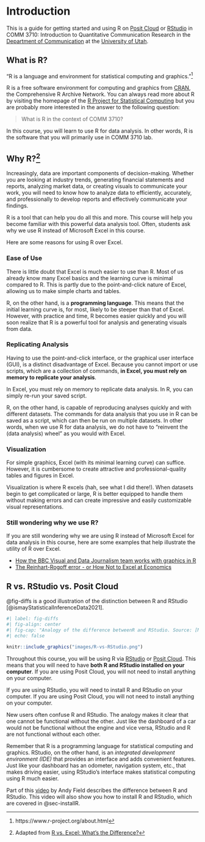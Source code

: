 
# Introduction {#intro}

This is a guide for getting started and using R on [Posit Cloud](https://posit.cloud/) or [RStudio](https://posit.co/products/open-source/rstudio/?sid=1) in COMM 3710: Introduction to Quantitative Communication Research in the [Department of Communication](https://communication.utah.edu/) at the [University of Utah](https://www.utah.edu/).


## What is R?

::: {.callout-tip}
"R is a language and environment for statistical computing and graphics."^[https://www.r-project.org/about.html]
:::

R is a free software environment for computing and graphics from [CRAN](https://cloud.r-project.org/), the Comprehensive R Archive Network. You can always read more about R by visiting the homepage of the [R Project for Statistical Computing](https://www.r-project.org/) but you are probably more interested in the answer to the following question:

> What is R in the context of COMM 3710? 

In this course, you will learn to use R for data analysis. In other words, R is the software that you will primarily use in COMM 3710 lab.


## Why R?^[Adapted from [R vs. Excel: What's the Difference?](https://www.northeastern.edu/graduate/blog/r-vs-excel/)]

Increasingly, data are important components of decision-making. Whether you are looking at industry trends, generating financial statements and reports, analyzing market data, or creating visuals to communicate your work, you will need to know how to analyze data to efficiently, accurately, and professionally to develop reports and effectively communicate your findings. 

R is a tool that can help you do all this and more. This course will help you become familiar with this powerful data analysis tool. Often, students ask why we use R instead of Microsoft Excel in this course.

Here are some reasons for using R over Excel.

### Ease of Use

There is little doubt that Excel is much easier to use than R. Most of us already know many Excel basics and the learning curve is minimal compared to R. This is partly due to the point-and-click nature of Excel, allowing us to make simple charts and tables.

R, on the other hand, is a **programming language**. This means that the initial learning curve is, for most, likely to be steeper than that of Excel. However, with practice and time, R becomes easier quickly and you will soon realize that R is a powerful tool for analysis and generating visuals from data.

### Replicating Analysis

Having to use the point-and-click interface, or the graphical user interface (GUI), is a distinct disadvantage of Excel. Because you cannot import or use scripts, which are a collection of commands, **in Excel, you must rely on memory to replicate your analysis**.

::: {.callout-tip}
In Excel, you must rely on memory to replicate data analysis. In R, you can simply re-run your saved script.
:::

R, on the other hand, is capable of reproducing analyses quickly and with different datasets. The commands for data analysis that you use in R can be saved as a script, which can then be run on multiple datasets. In other words, when we use R for data analysis, we do not have to "reinvent the (data analysis) wheel" as you would with Excel.

### Visualization

For simple graphics, Excel (with its minimal learning curve) can suffice. However, it is cumbersome to create attractive and professional-quality tables and figures in Excel.

Visualization is where R excels (hah, see what I did there!). When datasets begin to get complicated or large, R is better equipped to handle them without making errors and can create impressive and easily customizable visual representations.

### Still wondering why we use R?

If you are still wondering why we are using R instead of Microsoft Excel for data analysis in this course, here are some examples that help illustrate the utility of R over Excel.

- [How the BBC Visual and Data Journalism team works with graphics in R](https://medium.com/bbc-visual-and-data-journalism/how-the-bbc-visual-and-data-journalism-team-works-with-graphics-in-r-ed0b35693535)
- [The Reinhart-Rogoff error - or How Not to Excel at Economics](https://theconversation.com/the-reinhart-rogoff-error-or-how-not-to-excel-at-economics-13646)


## R vs. RStudio vs. Posit Cloud

@fig-diffs is a good illustration of the distinction between R and RStudio [@ismayStatisticalInferenceData2021].

```r
#| label: fig-diffs
#| fig-align: center
#| fig-cap: "Analogy of the difference betweenR and RStudio. Source: [ModernDive Chapter 1](https://moderndive.com/1-getting-started.html)."
#| echo: false

knitr::include_graphics("images/R-vs-RStudio.png")

```

Throughout this course, you will be using R via [RStudio](https://www.rstudio.com) or [Posit Cloud](https://posit.cloud/). This means that you will need to have **both R and RStudio installed on your computer**. If you are using Posit Cloud, you will not need to install anything on your computer. 

::: {.callout-tip}
If you are using RStudio, you will need to install R and RStudio on your computer. If you are using Posit Cloud, you will not need to install anything on your computer.
:::

New users often confuse R and RStudio. The analogy makes it clear that one cannot be functional without the other. Just like the dashboard of a car would not be functional without the engine and vice versa, RStudio and R are not functional without each other.

Remember that R is a programming language for statistical computing and graphics. RStudio, on the other hand, is an *integrated development environment (IDE)* that provides an interface and adds convenient features. Just like your dashboard has an odometer, navigation system, etc., that makes driving easier, using RStudio’s interface makes statistical computing using R much easier.

Part of this [video](https://youtu.be/ZvPFKfNHBNQ) by Andy Field describes the difference between R and RStudio. This video will also show you how to install R and RStudio, which are covered in @sec-installR.
